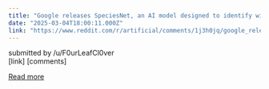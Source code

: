 ```yaml
---
title: "Google releases SpeciesNet, an AI model designed to identify wildlife"
date: "2025-03-04T18:00:11.000Z"
link: "https://www.reddit.com/r/artificial/comments/1j3h0jq/google_releases_speciesnet_an_ai_model_designed/"
---
```


submitted by    /u/F0urLeafCl0ver  
 [link]   [comments]

[Read more](https://www.reddit.com/r/artificial/comments/1j3h0jq/google_releases_speciesnet_an_ai_model_designed/)
